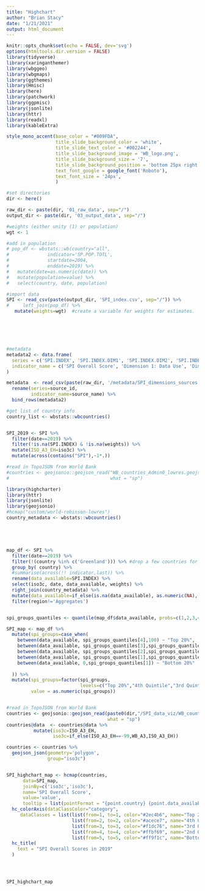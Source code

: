 ```yaml
---
title: "Highchart"
author: "Brian Stacy"
date: "1/21/2021"
output: html_document
---
```


```r
knitr::opts_chunk$set(echo = FALSE, dev='svg')
options(htmltools.dir.version = FALSE)
library(tidyverse)
library(xaringanthemer)
library(wbggeo)
library(wbgmaps)
library(ggthemes)
library(Hmisc)
library(here)
library(patchwork)
library(ggpmisc)
library(jsonlite)
library(httr)
library(readxl)
library(kableExtra)

style_mono_accent(base_color = "#009FDA",
                  title_slide_background_color = 'white',
                  title_slide_text_color = '#002244',
                  title_slide_background_image = 'WB_logo.png',
                  title_slide_background_size = '7',
                  title_slide_background_position = 'bottom 25px right 25px;',
                  text_font_google = google_font('Roboto'),
                  text_font_size = '24px',
                  )

#set directories
dir <- here()

raw_dir <- paste(dir, '01_raw_data', sep="/")
output_dir <- paste(dir, '03_output_data', sep="/")

#weights (either unity (1) or population)
wgt <- 1

```

```r

#add in population
# pop_df <- wbstats::wb(country="all",
#              indicator='SP.POP.TOTL',
#              startdate=2004,
#              enddate=2019) %>%
#   mutate(date=as.numeric(date)) %>%
#   mutate(population=value) %>%
#   select(country, date, population) 

#import data
SPI <- read_csv(paste(output_dir, 'SPI_index.csv', sep="/")) %>%
#     left_join(pop_df) %>%
   mutate(weights=wgt)  #create a variable for weights for estimates.  This just makes is easier to switch between weights and unweighted estimates.






#metadata 
metadata2 <- data.frame(
  series = c('SPI.INDEX', 'SPI.INDEX.DIM1', 'SPI.INDEX.DIM2', 'SPI.INDEX.DIM3', 'SPI.INDEX.DIM4', 'SPI.INDEX.DIM5'),
  indicator_name = c('SPI Overall Score', 'Dimension 1: Data Use', 'Dimension 2: Data Services', 'Dimension 3: Data Products', 'Dimension 4: Data Sources', 'Dimension 5: Data Infrastructure')
)

metadata  <- read_csv(paste(raw_dir, '/metadata/SPI_dimensions_sources.csv', sep="")) %>%
  rename(series=source_id,
         indicator_name=source_name) %>%
  bind_rows(metadata2)

#get list of country info
country_list <- wbstats::wbcountries()


SPI_2019 <- SPI %>%
  filter(date==2019) %>%
  filter(!is.na(SPI.INDEX) & !is.na(weights)) %>%
  mutate(ISO_A3_EH=iso3c) %>%
  mutate(across(contains("SPI"),~1*.))

#read in TopoJSON from World Bank
#countries <- geojsonio::geojson_read("WB_countries_Admin0_lowres.geojson",
#                                     what = "sp")

```


```r

library(highcharter)
library(httr)
library(jsonlite)
library(geojsonio)
#hcmap("custom/world-robinson-lowres")
country_metadata <- wbstats::wbcountries() 





map_df <- SPI %>%
  filter(date==2019) %>%
  filter(!(country %in% c('Greenland'))) %>% #drop a few countries for which we do not collect data.
  group_by( country) %>%
  #summarise(across(!! indicator,last)) %>%
  rename(data_available=SPI.INDEX) %>%
  select(iso3c, date, data_available, weights) %>%
  right_join(country_metadata) %>%
  mutate(data_available=if_else(is.na(data_available), as.numeric(NA), round(as.numeric(data_available),1)))     %>%
  filter(region!='Aggregates')


spi_groups_quantiles <- quantile(map_df$data_available, probs=c(1,2,3,4)/5,na.rm=T)

SPI_map <- map_df %>%
  mutate(spi_groups=case_when(
    between(data_available, spi_groups_quantiles[4],100) ~ "Top 20%",
    between(data_available, spi_groups_quantiles[3],spi_groups_quantiles[4]) ~ "4th Quintile",
    between(data_available, spi_groups_quantiles[2],spi_groups_quantiles[3]) ~ "3rd Quintile",
    between(data_available, spi_groups_quantiles[1],spi_groups_quantiles[2]) ~ "2nd Quintile",
    between(data_available, 0,spi_groups_quantiles[1]) ~ "Bottom 20%"
    
  )) %>%
  mutate(spi_groups=factor(spi_groups, 
                           levels=c("Top 20%","4th Quintile","3rd Quintile","2nd Quintile","Bottom 20%" )),
         value = as.numeric(spi_groups))  


#read in TopoJSON from World Bank
countries <- geojsonio::geojson_read(paste0(dir,"/SPI_data_viz/WB_countries_Admin0_lowres.geojson"),
                                     what = "sp") 
countries@data  <- countries@data %>%
          mutate(iso3c=ISO_A3_EH,
                 iso3c=if_else(ISO_A3_EH==-99,WB_A3,ISO_A3_EH))  

countries <- countries %>%
  geojson_json(geometry='polygon',
               group="iso3c")


SPI_highchart_map <- hcmap(countries,
      data=SPI_map,
      joinBy=c('iso3c','iso3c'),
      name='SPI Overall Score',
      value='value',
      tooltip = list(pointFormat = "{point.country} {point.data_available}")) %>%
  hc_colorAxis(dataClassColor="category", 
     dataClasses = list(list(from=1, to=1, color="#2ec4b6", name="Top 20%"),
                        list(from=2, to=2, color="#acece7", name="4th Quintile"),
                        list(from=3, to=3, color="#f1dc76", name="3rd Quintile"),
                        list(from=4, to=4, color="#ffbf69", name="2nd Quintile"),
                        list(from=5, to=5, color="#ff9f1c", name="Bottom 20%"))) %>%
  hc_title(
    text = "SPI Overall Scores in 2019"
  )




SPI_highchart_map
```

